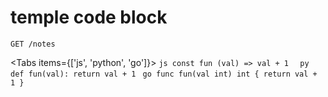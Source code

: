 # temple code block

 
```shell
GET /notes
```

<Tabs items={['js', 'python', 'go']}>
  <Tab>
    ```js
        const fun (val) => val + 1 
    ```
  </Tab>
  <Tab>
    ```py
        def fun(val):
            return val + 1
    ```
  </Tab>
  <Tab>
    ```go
        func fun(val int) int {
            return val + 1
        }
    ```
  </Tab>
</Tabs>


